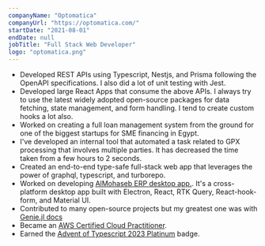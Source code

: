 ```yaml
---
companyName: "Optomatica"
companyUrl: "https://optomatica.com/"
startDate: "2021-08-01"
endDate: null
jobTitle: "Full Stack Web Developer"
logo: "optomatica.png"
---
```

- Developed REST APIs using Typescript, Nestjs, and Prisma following the OpenAPI specifications. I also did a lot of unit testing with Jest.
- Developed large React Apps that consume the above APIs. I always try to use the latest widely adopted open-source packages for data fetching, state management, and form handling. I tend to create custom hooks a lot also.
- Worked on creating a full loan management system from the ground for one of the biggest startups for SME financing in Egypt.
- I've developed an internal tool that automated a task related to GPX processing that involves multiple parties. It has decreased the time taken from a few hours to 2 seconds.
- Created an end-to-end type-safe full-stack web app that leverages the power of graphql, typescript, and turborepo.
- Worked on developing [AlMohaseb ERP desktop app.](https://almohaseb-erp.com/). It's a cross-platform desktop app built with Electron, React, RTK Query, React-hook-form, and Material UI.
- Contributed to many open-source projects but my greatest one was with [Genie.jl docs](https://github.com/GenieFramework/GenieFrameworkDocs)
- Became an [AWS Certified Cloud Practitioner](https://www.credly.com/badges/a74e80fc-707c-41a7-8769-83e6d6452e14/public_url).
- Earned the [Advent of Typescript 2023 Platinum](https://typehero.dev/@ms10596) badge.
